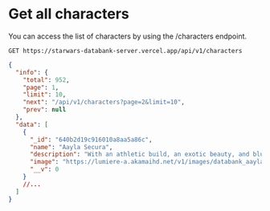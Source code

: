 
# Get all characters

<Divider />

You can access the list of characters by using the /characters endpoint.

```text /GET/
GET https://starwars-databank-server.vercel.app/api/v1/characters
```

```json
{
  "info": {
    "total": 952,
    "page": 1,
    "limit": 10,
    "next": "/api/v1/characters?page=2&limit=10",
    "prev": null
  },
  "data": [
    {
      "_id": "640b2d19c916010a8aa5a86c",
      "name": "Aayla Secura",
      "description": "With an athletic build, an exotic beauty, and blue skin, Aayla Secura stood out among the many faces of the Jedi ranks. A cunning warrior and Jedi Knight during the rise of the Clone Wars, Aayla fought alongside Clone Commander Bly on many exotic battlefields. Having mastered the emotional detachment necessary in the Jedi Order, she always tried to pass on what she had learned to others. Aayla was killed, along with many other Jedi Generals, when her troops turned on her in reaction to Supreme Chancellor Palpatine’s broadcast of Order 66.",
      "image": "https://lumiere-a.akamaihd.net/v1/images/databank_aaylasecura_01_169_39a65af2.jpeg",
      "__v": 0
    }
    //...
  ]
}
```
